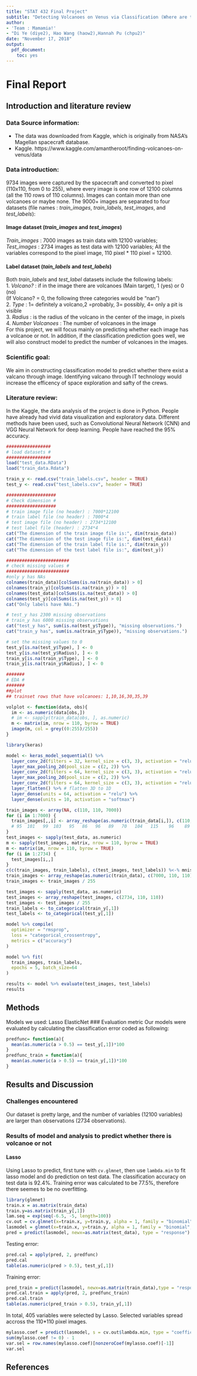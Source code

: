 ```yaml
---
title: "STAT 432 Final Project"
subtitle: "Detecting Volcanoes on Venus via Classification (Where are the Volcanoes?!!)"
author: 
- 'Team : Mamamia!'
- "Di Ye (diye2), Hao Wang (haow2),Hannah Pu (chpu2)"
date: "November 17, 2018"
output:
  pdf_document:
    toc: yes
---
```


# Final Report

## Introduction and literature review

### Data Source information:

- The data was downloaded from Kaggle, which is originally from NASA's Magellan spacecraft database.
- Kaggle. https://www.kaggle.com/amantheroot/finding-volcanoes-on-venus/data

### Data introduction:

9734 images were captured by the spacecraft and converted to pixel (110x110, from 0 to 255), where every image is one row of 12100 columns (all the 110 rows of 110 columns). Images can contain more than one volcanoes or maybe none.
The 9000+ images are separated to four datasets (file names : *train_images*, *train_labels*, *test_images*, and *test_labels*):

#### Image dataset (*train_images* and *test_images*)
*Train_images* : 7000 images as train data with 12100 variables;  
*Test_images* : 2734 images as test data with 12100 variables; 
All the variables correspond to the pixel image, 110 pixel * 110 pixel = 12100.

#### Label dataset (*tain_labels* and *test_labels*)
Both *train_labels* and *test_label* datasets include the following labels:   
1. *Volcano?* : if in the image there are volcanoes (Main target), 1 (yes) or 0 (no)  
(If Volcano? = 0, the following three categories would be "nan")  
2. *Type* : 1= definitely a volcano,2 =probably, 3= possibly, 4= only a pit is visible   
3. *Radius* : is the radius of the volcano in the center of the image, in pixels   
4. *Number Volcanoes* : The number of volcanoes in the image  
For this project, we will focus mainly on predicting whether each image has a volcanoe or not. In addition, if the classification prediction goes well, we will also construct model to predict the number of volcanoes in the images. 

### Scientific goal:

We aim in constructing classification model to predict whether there exist a valcano through image. Identifying valcano through IT technology would increase the efficency of space exploration and safty of the crews. 


### Literature review:

In the Kaggle, the data analysis of the project is done in Python. People have already had vivid data visualization and exploratory data. Different methods have been used, such as Convolutional Neural Network (CNN) and VGG Neural Network for deep learning. People have reached the 95% accuracy. 

```r
#################
# load datasets #
#################
load("test_data.RData")
load("train_data.Rdata")

train_y <- read.csv("train_labels.csv", header = TRUE)
test_y <- read.csv("test_labels.csv", header = TRUE)

###################
# Check dimension #
###################
# train image file (no header) : 7000*12100
# train label file (no header) : 7000*4
# test image file (no header) : 2734*12100
# test label file (header) : 2734*4
cat("The dimension of the train image file is:", dim(train_data))
cat("The dimension of the test image file is:", dim(test_data))
cat("The dimension of the train label file is:", dim(train_y))
cat("The dimension of the test label file is:", dim(test_y))

########################
# check missing values #
########################
#only y has NAs
colnames(train_data)[colSums(is.na(train_data)) > 0]
colnames(train_y)[colSums(is.na(train_y)) > 0]
colnames(test_data)[colSums(is.na(test_data)) > 0]
colnames(test_y)[colSums(is.na(test_y)) > 0]
cat("Only labels have NAs.")

# test_y has 2300 missing observations
# train_y has 6000 missing observations
cat("test_y has", sum(is.na(test_y$Type)), "missing observations.")
cat("train_y has", sum(is.na(train_y$Type)), "missing observations.")

# set the missing values to 0
test_y[is.na(test_y$Type), ] <- 0
test_y[is.na(test_y$Radius), ] <- 0
train_y[is.na(train_y$Type), ] <- 0
train_y[is.na(train_y$Radius), ] <- 0

#######
# EDA #
#######
##plot
## trainset rows that have volcanoes: 1,10,16,30,35,39

volplot <- function(data, obs){
  im <- as.numeric(data[obs,])
  # im <- sapply(train_data[obs, ], as.numeric)
  m <- matrix(im, nrow = 110, byrow = TRUE)
  image(m, col = grey((0:255)/255))
}
```

```r
library(keras)
```

```r
model <- keras_model_sequential() %>%
  layer_conv_2d(filters = 32, kernel_size = c(3, 3), activation = "relu", input_shape = c(110, 110, 1)) %>%
  layer_max_pooling_2d(pool_size = c(2, 2)) %>%
  layer_conv_2d(filters = 64, kernel_size = c(3, 3), activation = "relu") %>%
  layer_max_pooling_2d(pool_size = c(2, 2)) %>%
  layer_conv_2d(filters = 64, kernel_size = c(3, 3), activation = "relu") %>%
  layer_flatten() %>% # flatten 3D to 1D
  layer_dense(units = 64, activation = "relu") %>%
  layer_dense(units = 10, activation = "softmax")

train_images <- array(NA, c(110, 110, 7000))
for (i in 1:7000) {
  train_images[,,i] <- array_reshape(as.numeric(train_data[i,]), c(110, 110))
  # 95  101   99  103   95   86   96   89   70   104   115    96    89   102   109
}
test_images <- sapply(test_data, as.numeric)
m <- sapply(test_images, matrix, nrow = 110, byrow = TRUE)
m <- matrix(im, nrow = 110, byrow = TRUE)
for (i in 1:2734) {
  test_images[i,,]
}
c(c(train_images, train_labels), c(test_images, test_labels)) %<-% mnist
train_images <- array_reshape(as.numeric(train_data), c(7000, 110, 110))
train_images <- train_images / 255

test_images <- sapply(test_data, as.numeric)
test_images <- array_reshape(test_images, c(2734, 110, 110))
test_images <- test_images / 255
train_labels <- to_categorical(train_y[,1])
test_labels <- to_categorical(test_y[,1])

model %>% compile(
  optimizer = "rmsprop",
  loss = "categorical_crossentropy",
  metrics = c("accuracy")
)

model %>% fit(
  train_images, train_labels,
  epochs = 5, batch_size=64
)

results <- model %>% evaluate(test_images, test_labels)
results

```

## Methods
Models we used:
Lasso
ElasticNet
### Evaluation metric
Our models were evaluated by calculating the classification error coded as following:
```r
predfunc= function(a){
  mean(as.numeric(a > 0.5) == test_y[,1])*100
}
predfunc_train = function(a){
  mean(as.numeric(a > 0.5) == train_y[,1])*100
}
```


## Results and Discussion

### Challenges encountered
Our dataset is pretty large, and the number of variables (12100 variables) are larger than observations (2734 observations).

### Results of model and analysis to predict whether there is volcanoe or not
#### Lasso
Using Lasso to predict, first tune with `cv.glmnet`, then use `lambda.min` to fit lasso model and do prediction on test data. The classification accuracy on test data is 92.4%. Training error was calculated to be 77.5%, therefore there seemes to be no overfitting.
```r
library(glmnet)
train.x = as.matrix(train_data)
train.y=as.matrix(train_y[,1])
lam.seq = exp(seq(-6.5, -5, length=100))
cv.out = cv.glmnet(x=train.x, y=train.y, alpha = 1, family = "binomial", lambda = lam.seq)
lasmodel = glmnet(x=train.x, y=train.y, alpha = 1, family = "binomial", lambda = cv.out$lambda.min)
pred = predict(lasmodel, newx=as.matrix(test_data), type = "response")
```
Testing error:
```r
pred.cal = apply(pred, 2, predfunc)
pred.cal
table(as.numeric(pred > 0.5), test_y[,1])
```
Training error:
```r
pred_train = predict(lasmodel, newx=as.matrix(train_data),type = "response")
pred.cal.train = apply(pred, 2, predfunc_train)
pred.cal.train
table(as.numeric(pred_train > 0.5), train_y[,1])
```
In total, 405 variables were selected by Lasso. Selected variables spread accross the 110*110 pixel images.
```r
mylasso.coef = predict(lasmodel, s = cv.out$lambda.min, type = "coefficients")
sum(mylasso.coef != 0) - 1 
var.sel = row.names(mylasso.coef)[nonzeroCoef(mylasso.coef)[-1]]
var.sel
```


## References









